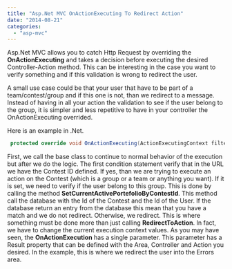 ```yaml
---
title: "Asp.Net MVC OnActionExecuting To Redirect Action"
date: "2014-08-21"
categories: 
  - "asp-mvc"
---
```


Asp.Net MVC allows you to catch Http Request by overriding the **OnActionExecuting** and takes a decision before executing the desired Controller-Action method. This can be interesting in the case you want to verify something and if this validation is wrong to redirect the user.

A small use case could be that your user that have to be part of a team/contest/group and if this one is not, than we redirect to a message. Instead of having in all your action the validation to see if the user belong to the group, it is simpler and less repetitive to have in your controller the OnActionExecuting overrided.

Here is an example in .Net.


```csharp
 protected override void OnActionExecuting(ActionExecutingContext filterContext) { base.OnActionExecuting(filterContext); if (this.RouteData != null && this.RouteData.Values.ContainsKey(Constants.RoutePortionName.ACTIVE\_CURRENT\_CONTEST\_ID)) { var success = SetCurrentActivePortefolioByContestId(Convert.ToInt32(this.RouteData.Values[Constants.RoutePortionName.ACTIVE\_CURRENT\_CONTEST\_ID])); if (!success)//This is the case when the user does not belong to the contest but try to do an action on the contest filterContext.Result = new RedirectToRouteResult( new RouteValueDictionary { { Constants.AREA, Constants.Areas.ERRORS }, { Constants.CONTROLLER, "UserError" }, { Constants.ACTION, "InvalidContest" } }); } } else { this.CurrentActivePortefolio = null; } } 
```

First, we call the base class to continue to normal behavior of the execution but after we do the logic. The first condition statement verify that in the URL we have the Contest ID defined. If yes, than we are trying to execute an action on the Contest (which is a group or a team or anything you want). If it is set, we need to verify if the user belong to this group. This is done by calling the method **SetCurrentActivePortefolioByContestId**. This method call the database with the Id of the Contest and the Id of the User. If the database return an entry from the database this mean that you have a match and we do not redirect. Otherwise, we redirect. This is where something must be done more than just calling **RedirectToAction**. In fact, we have to change the current execution context values. As you may have seen, the **OnActionExecution** has a single parameter. This parameter has a Result property that can be defined with the Area, Controller and Action you desired. In the example, this is where we redirect the user into the Errors area.
